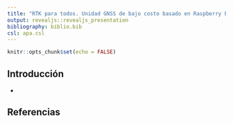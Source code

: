```yaml
---
title: "RTK para todos. Unidad GNSS de bajo costo basado en Raspberry Pi: primeros resultados y potenciales aplicaciones"
output: revealjs::revealjs_presentation
bibliography: biblio.bib
csl: apa.csl
---
```


```r
knitr::opts_chunk$set(echo = FALSE)
```

## Introducción

* 


## Referencias

